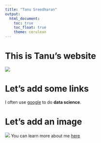 ```yaml
---
title: "Tanu Sreedharan"
output: 
  html_document:
    toc: true
    toc_float: true
    theme: cerulean
---
```


# This is Tanu's website

![](https://media.giphy.com/media/drXGoW1iudhKw/giphy.gif)

# Let's add some links

I often use [google](google.com) to do **data science**.

# Let's add an image

![](t-sreed.png)
You can learn more about me [here](About.html)

